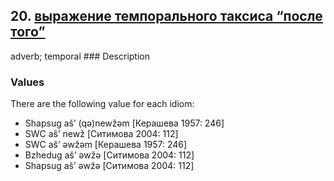 ## 20. <a href =  'https://agricolamz.github.io/The_Circassian_Isoglosses_Database/20.html'>выражение темпорального таксиса "после того"</a>
adverb; temporal
### Description



### Values
There are the following value for each idiom:

* Shapsug  aš' (qə)newžəm [Керашева 1957: 246] 
* SWC  aš' newž [Ситимова 2004: 112] 
* SWC  aš' əwžəm [Керашева 1957: 246] 
* Bzhedug  aš' əwžə [Ситимова 2004: 112] 
* Shapsug  aš' əwžə [Ситимова 2004: 112] 

